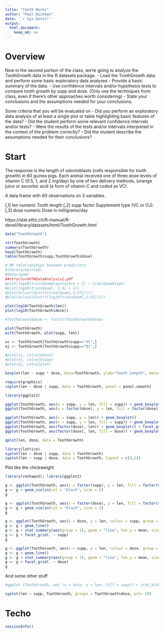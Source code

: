 ```yaml
---
title: "Tooth Works"
author: "Paul Hickman"
date: '`r Sys.Date()`'
output:
  html_document:
    keep_md: no
---
```


# Overview

Now in the second portion of the class, we're going to analyze the ToothGrowth data in the R datasets package. 
- Load the ToothGrowth data and perform some basic exploratory data analyses 
- Provide a basic summary of the data.
- Use confidence intervals and/or hypothesis tests to compare tooth growth by supp and dose. (Only use the techniques from class, even if there's other approaches worth considering)
- State your conclusions and the assumptions needed for your conclusions. 

Some criteria that you will be evaluated on
- Did you  perform an exploratory data analysis of at least a single plot or table highlighting basic features of the data?
- Did the student perform some relevant confidence intervals and/or tests?
- Were the results of the tests and/or intervals interpreted in the context of the problem correctly? 
- Did the student describe the assumptions needed for their conclusions?

# Start

The response is the length of odontoblasts (cells responsible for tooth growth) in 60 guinea pigs. Each animal received one of three dose levels of vitamin C (0.5, 1, and 2 mg/day) by one of two delivery methods, (orange juice or ascorbic acid (a form of vitamin C and coded as VC).

A data frame with 60 observations on 3 variables.

[,1]	len	numeric	Tooth length
[,2]	supp	factor	Supplement type (VC or OJ).
[,3]	dose	numeric	Dose in milligrams/day

https://stat.ethz.ch/R-manual/R-devel/library/datasets/html/ToothGrowth.html



```r
data("ToothGrowth")

str(ToothGrowth)
summary(ToothGrowth)
head(ToothGrowth)
table(ToothGrowth$supp,ToothGrowth$dose)

# RR relationships between predictors
#library(kernlab)
#data(spam)
##structureOfADataAnalysis2.pdf
#plot(log10(trainSpam$capitalAve + 1) ~ trainSpam$type)
#plot(log10(trainSpam[, 1:4] + 1))
#plot(hclust(dist(t(trainSpam[,1:57]))))
#plot(hclust(dist(t(log10(trainSpam[,1:55]))))

plot(log10(ToothGrowth$len))
plot(log10(ToothGrowth$dose))

#ToothGrowth$dose <- factor(ToothGrowth$dose)

plot(ToothGrowth)
with(ToothGrowth, plot(supp, len))

vc <- ToothGrowth[ToothGrowth$supp=="VC",]
oj <- ToothGrowth[ToothGrowth$supp=="OJ",]

#plot(oj, col=oj$dose)
#plot(oj, col=oj$supp)
#plot(oj, col=oj$len)

boxplot(len ~ supp * dose, data=ToothGrowth, ylab="Tooth Length", main="Boxplots of Tooth Growth Data")

require(graphics)
coplot(len ~ dose | supp, data = ToothGrowth, panel = panel.smooth)

library(ggplot2)

ggplot(ToothGrowth, aes(x = supp, y = len, fill = supp)) + geom_boxplot() + facet_wrap(~ dose)
ggplot(ToothGrowth, aes(x = factor(dose), y = len, fill = factor(dose))) + geom_boxplot() + facet_grid(~ supp)

ggplot(ToothGrowth, aes(x = supp, y = len)) + geom_boxplot()
ggplot(ToothGrowth, aes(x = supp, y = len, fill = supp)) + geom_boxplot()
ggplot(ToothGrowth, aes(factor(dose), len)) + geom_boxplot() + facet_grid(.~supp)
ggplot(ToothGrowth, aes(factor(dose), len, fill = dose)) + geom_boxplot() + facet_grid(.~supp)

qplot(len, dose, data = ToothGrowth)

library(lattice)
xyplot(len ~ dose | supp, data = ToothGrowth)
xyplot(len ~ supp | dose, data = ToothGrowth, layout = c(3,1))
```

Plot like the chickweight
```r
library(reshape2); library(ggplot2)

g <- ggplot(ToothGrowth, aes(x = factor(supp), y = len, fill = factor(dose)))
g <- g + geom_violin(col = "black", size = 2)
g

g <- ggplot(ToothGrowth, aes(x = factor(dose), y = len, fill = factor(supp)))
g <- g + geom_violin(col = "black", size = 2)
g

g <- ggplot(ToothGrowth, aes(x = dose, y = len, colour = supp, group = supp))
g <- g + geom_line()
g <- g + stat_summary(aes(group = 1), geom = "line", fun.y = mean, size = 1, col = "black")
g <- g + facet_grid(. ~ supp)
g

g <- ggplot(ToothGrowth, aes(x = supp, y = len, colour = dose, group = dose))
g <- g + geom_line()
g <- g + stat_summary(aes(group = 1), geom = "line", fun.y = mean, size = 1, col = "black")
g <- g + facet_grid(. ~ dose)
g
```

And some other stuff

```r
#ggplot (ToothGrowth, aes (x = dose, y = len, fill = supp)) + stat_binhex (bins=5, aes (alpha = ..count..)) + facet_grid (. ~ Species)

xyplot(len ~ supp, ToothGrowth, groups = ToothGrowth$dose, pch= 20)

```

# Techo
```r
sessionInfo()
```

